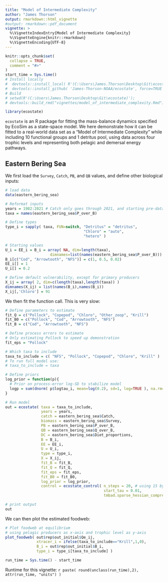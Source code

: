 ```yaml
---
title: "Model of Intermediate Complexity"
author: "James Thorson"
output: rmarkdown::html_vignette
#output: rmarkdown::pdf_document
vignette: >
  %\VignetteIndexEntry{Model of Intermediate Complexity}
  %\VignetteEngine{knitr::rmarkdown}
  %\VignetteEncoding{UTF-8}
---
```


```r
knitr::opts_chunk$set(
  collapse = TRUE,
  comment = "#>"
)
start_time = Sys.time()
# Install locally
#  devtools::install_local( R'(C:\Users\James.Thorson\Desktop\Git\ecostate)', force=TRUE )
#  devtools::install_github( 'James-Thorson-NOAA/ecostate', force=TRUE )
# Build
# setwd(R'(C:\Users\James.Thorson\Desktop\Git\ecostate)'); 
# devtools::build_rmd("vignettes/model_of_intermediate_complexity.Rmd"); rmarkdown::render( "vignettes/model_of_intermediate_complexity.Rmd", rmarkdown::pdf_document())
```

```r
library(ecostate)
```

`ecostate` is an R package for fitting the mass-balance dynamics specified by EcoSim as a state-space model.   We here demonstrate how it can be fitted to a real-world data set as a "Model of Intermediate Complexity" while including 10 functional groups and 1 detritus pool, using data across four trophic levels and representing both pelagic and demersal energy pathways.

## Eastern Bering Sea 

We first load the `Survey`, `Catch`, `PB`, and `QB` values, and define other biological inputs:

```r
# load data
data(eastern_bering_sea)

# Reformat inputs
years = 1982:2021 # Catch only goes through 2021, and starting pre-data in 1982 doesn't play well with fit_B0
taxa = names(eastern_bering_sea$P_over_B)

# Define types
type_i = sapply( taxa, FUN=switch, "Detritus" = "detritus",
                                   "Chloro" = "auto",
                                   "hetero" )

# Starting values
U_i = EE_i = B_i = array( NA, dim=length(taxa), 
                    dimnames=list(names(eastern_bering_sea$P_over_B)))
B_i[c("Cod", "Arrowtooth", "NFS")] = c(1, 0.5, 0.02)
EE_i[] = 1
U_i[] = 0.2

# Define default vulnerability, except for primary producers
X_ij = array( 2, dim=c(length(taxa),length(taxa)) )
dimnames(X_ij) = list(names(B_i),names(B_i))
X_ij[,'Chloro'] = 91
```

We then fit the function call.  This is very slow:

```r
# Define parameters to estimate
fit_Q = c("Pollock", "Copepod", "Chloro", "Other_zoop", "Krill")
fit_B0 = c("Pollock", "Cod", "Arrowtooth", "NFS")
fit_B = c("Cod", "Arrowtooth", "NFS")  

# Define process errors to estimate
# Only estimating Pollock to speed up demonstration
fit_eps = "Pollock"

# Which taxa to include
taxa_to_include = c( "NFS", "Pollock", "Copepod", "Chloro", "Krill" )
# To run full model use:
# taxa_to_include = taxa

# Define priors
log_prior = function(p){
  # Prior on process-error log-SD to stabilize model
  logp = sum(dnorm( p$logtau_i, mean=log(0.2), sd=1, log=TRUE ), na.rm=TRUE)
}

# Run model
out = ecostate( taxa = taxa_to_include,
                years = years,
                catch = eastern_bering_sea$Catch,
                biomass = eastern_bering_sea$Survey,
                PB = eastern_bering_sea$P_over_B,
                QB = eastern_bering_sea$Q_over_B,
                DC = eastern_bering_sea$Diet_proportions,
                B = B_i,
                EE = EE_i,
                U = U_i,
                type = type_i,
                X = X_ij,
                fit_B = fit_B,
                fit_Q = fit_Q,
                fit_eps = fit_eps,
                fit_B0 = fit_B0,
                log_prior = log_prior,
                control = ecostate_control( n_steps = 20, # using 15 by default
                                            start_tau = 0.01,
                                            tmbad.sparse_hessian_compress = 0 ))

# print output
out
```

We can then plot the estimated foodweb:
```r
# Plot foodweb at equilibrium
# using pelagic producers as x-axis and trophic level as y-axis
plot_foodweb( out$rep$out_initial$Qe_ij,  
              xtracer_i = ifelse(taxa_to_include=="Krill",1,0),
              B_i = out$rep$out_initial$B_i,
              type_i = type_i[taxa_to_include] )
```

```r
run_time = Sys.time() - start_time
```
Runtime for this vignette: `r paste( round(unclass(run_time),2), attr(run_time, "units") )`
